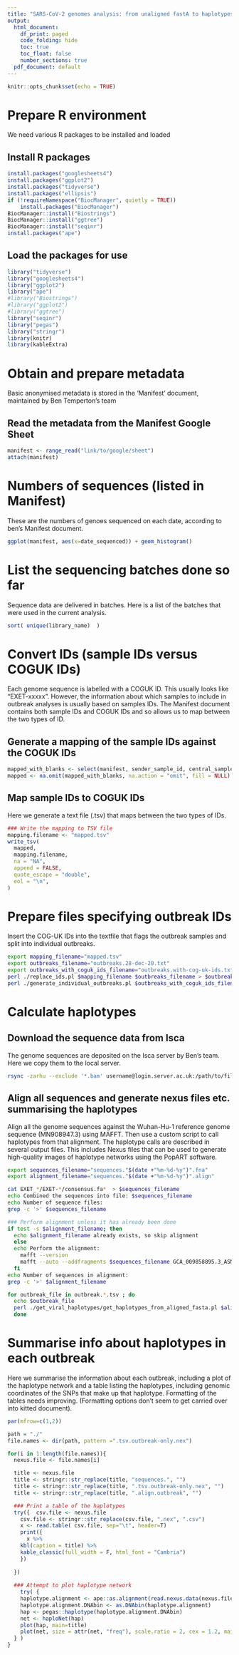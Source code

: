 ```yaml
---
title: "SARS-CoV-2 genomes analysis: from unaligned fastA to haplotypes and Nexus"
output:
  html_document:
    df_print: paged
    code_folding: hide
    toc: true
    toc_float: false
    number_sections: true
  pdf_document: default
---
```


```r
knitr::opts_chunk$set(echo = TRUE)
```

# Prepare R environment
We need various R packages to be installed and loaded 

## Install R packages

```r
install.packages("googlesheets4")
install.packages("ggplot2")
install.packages("tidyverse")
install.packages("ellipsis")
if (!requireNamespace("BiocManager", quietly = TRUE))
    install.packages("BiocManager")
BiocManager::install("Biostrings")
BiocManager::install("ggtree")
BiocManager::install("seqinr") 
install.packages("ape")
```

## Load the packages for use

```r
library("tidyverse")
library("googlesheets4")
library("ggplot2")
library("ape")
#library("Biostrings")
#library("ggplot2")
#library("ggtree")
library("seqinr")
library("pegas")
library("stringr")
library(knitr)
library(kableExtra)
```

# Obtain and prepare metadata

Basic anonymised metadata is stored in the 'Manifest' document, maintained by Ben Temperton's team 

## Read the metadata from the Manifest Google Sheet

```r
manifest <- range_read("link/to/google/sheet")
attach(manifest)
```

# Numbers of sequences (listed in Manifest)
These are the numbers of genoes sequenced on each date, according to ben's Manifest document.

```r
ggplot(manifest, aes(x=date_sequenced)) + geom_histogram()
```

# List the sequencing batches done so far
Sequence data are delivered in batches. Here is a list of the batches that were used in the current analysis.

```r
sort( unique(library_name)  )
```

# Convert IDs (sample IDs versus COGUK IDs) 
Each genome sequence is labelled with a COGUK ID. This usually looks like "EXET-xxxxx". However, the information about which samples to include in outbreak analyses is usually based on samples IDs. The Manifest document contains both sample IDs and COGUK IDs and so allows us to map between the two types of ID. 

## Generate a mapping of the sample IDs against the COGUK IDs

```r
mapped_with_blanks <- select(manifest, sender_sample_id, central_sample_id, date_sequenced)
mapped <- na.omit(mapped_with_blanks, na.action = "omit", fill = NULL)
```

## Map sample IDs to COGUK IDs
Here we generate a text file (.tsv) that maps between the two types of IDs.

```r
### Write the mapping to TSV file
mapping.filename <- "mapped.tsv"
write_tsv(
  mapped,
  mapping.filename,
  na = "NA",
  append = FALSE,
  quote_escape = "double",
  eol = "\n",
)
```

# Prepare files specifying outbreak IDs 
Insert the COG-UK IDs into the textfile that flags the outbreak samples and split into individual outbreaks.

```bash
export mapping_filename="mapped.tsv"
export outbreaks_filename="outbreaks.28-dec-20.txt"
export outbreaks_with_coguk_ids_filename="outbreaks.with-cog-uk-ids.txt"
perl ./replace_ids.pl $mapping_filename $outbreaks_filename > $outbreaks_with_coguk_ids_filename
perl ./generate_individual_outbreaks.pl $outbreaks_with_coguk_ids_filename
```
# Calculate haplotypes

## Download the sequence data from Isca
The genome sequences are deposited on the Isca server by Ben's team. Here we copy them to the local server.

```bash
rsync -zarhu --exclude '*.bam' username@login.server.ac.uk:/path/to/files/* .
```

## Align all sequences and generate nexus files etc. summarising the haplotypes
Align all the genome sequences against the Wuhan-Hu-1 reference genome sequence (MN908947.3) using MAFFT. Then use a custom script to call haplotypes from that alignment. The haplotype calls are described in several output files. This includes Nexus files that can be used to generate high-quality images of haplotype networks using the PopART software. 

```bash
export sequences_filename="sequences."$(date +"%m-%d-%y")".fna"
export alignment_filename="sequences."$(date +"%m-%d-%y")".align"

cat EXET_*/EXET-*/consensus.fa*  > $sequences_filename
echo Combined the sequences into file: $sequences_filename
echo Number of sequence files:
grep -c '>' $sequences_filename

### Perform alignment unless it has already been done
if test -s $alignment_filename; then
  echo $alignment_filename already exists, so skip alignment     
  else
  echo Perform the alignment:
    mafft --version
    mafft --auto --addfragments $sequences_filename GCA_009858895.3_ASM985889v3_genomic.fna > $alignment_filename
  fi
echo Number of sequences in alignment:
grep -c '>' $alignment_filename

for outbreak_file in outbreak.*.tsv ; do
  echo $outbreak_file
  perl ./get_viral_haplotypes/get_haplotypes_from_aligned_fasta.pl $alignment_filename $outbreak_file
  done
```

# Summarise info about haplotypes in each outbreak
Here we summarise the information about each outbreak, including a plot of the haplotype network and a table listing the haplotypes, including genomic coordinates of the SNPs that make up that haplotype. Formatting of the tables needs improving. (Formatting options don't seem to get carried over into kitted document).

```r
par(mfrow=c(1,2)) 

path = "./"
file.names <- dir(path, pattern =".tsv.outbreak-only.nex")

for(i in 1:length(file.names)){
  nexus.file <- file.names[i]

  title <- nexus.file
  title <- stringr::str_replace(title, "sequences.", "")
  title <- stringr::str_replace(title, ".tsv.outbreak-only.nex", "")  
  title <- stringr::str_replace(title, ".align.outbreak", "")    

  ### Print a table of the haplotypes
  try({  csv.file <- nexus.file
    csv.file <- stringr::str_replace(csv.file, ".nex", ".csv")
    x <- read.table( csv.file, sep="\t", header=T)
    print({
      x %>%
    kbl(caption = title) %>%
    kable_classic(full_width = F, html_font = "Cambria")
    })
    
  })
  
  ### Attempt to plot haplotype network
    try( {
    haplotype.alignment <- ape::as.alignment(read.nexus.data(nexus.file) )
    haplotype.alignment.DNAbin <- as.DNAbin(haplotype.alignment)
    hap <- pegas::haplotype(haplotype.alignment.DNAbin)
    net <- haploNet(hap)
    plot(hap, main=title)
    plot(net, size = attr(net, "freq"), scale.ratio = 2, cex = 1.2, main=title)
  } )
}
```

